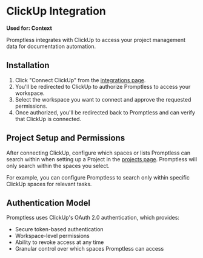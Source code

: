# ClickUp Integration

**Used for: Context**

Promptless integrates with ClickUp to access your project management data for documentation automation.

## Installation

1. Click "Connect ClickUp" from the [integrations page](https://app.gopromptless.ai/integrations).
2. You'll be redirected to ClickUp to authorize Promptless to access your workspace.
3. Select the workspace you want to connect and approve the requested permissions.
4. Once authorized, you'll be redirected back to Promptless and can verify that ClickUp is connected.

## Project Setup and Permissions

After connecting ClickUp, configure which spaces or lists Promptless can search within when setting up a Project in the [projects page](https://app.gopromptless.ai/projects). Promptless will only search within the spaces you select.

For example, you can configure Promptless to search only within specific ClickUp spaces for relevant tasks.

## Authentication Model

Promptless uses ClickUp's OAuth 2.0 authentication, which provides:

- Secure token-based authentication
- Workspace-level permissions
- Ability to revoke access at any time
- Granular control over which spaces Promptless can access
